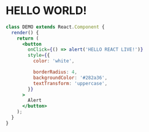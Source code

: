 # HELLO WORLD!

```jsx react-live
class DEMO extends React.Component {
  render() {
    return (
      <button
        onClick={() => alert('HELLO REACT LIVE!')}
        style={{
          color: 'white',

          borderRadius: 4,
          backgroundColor: '#282a36',
          textTransform: 'uppercase',
        }}
      >
        Alert
      </button>
    );
  }
}
```


<CustomComponent
  title="WOKE"
  details="SO #woke it's unreal"
  imgSrc="https://cdn-images-1.medium.com/max/2600/1*DO9H-rvNlktYg8iV9UzRCw.jpeg"
/>
